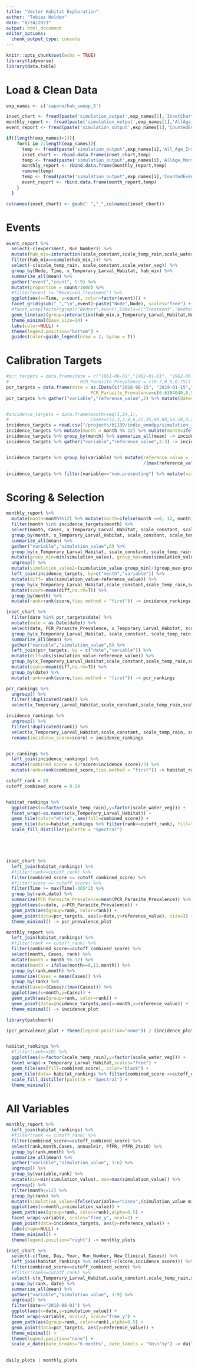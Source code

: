 ```yaml
---
title: "Vector Habitat Exploration"
author: "Tobias Holden"
date: "8/24/2023"
output: html_document
editor_options: 
  chunk_output_type: console
---
```


```r
knitr::opts_chunk$set(echo = TRUE)
library(tidyverse)
library(data.table)
```

# Load & Clean Data

```r
exp_names <- c('sapone/hab_sweep_3')

inset_chart <- fread(paste('simulation_output',exp_names[1],'InsetChart.csv',sep='/'))
monthly_report <- fread(paste('simulation_output',exp_names[1],'AllAge_MonthlySummaryReport.csv',sep='/'))
event_report <- fread(paste('simulation_output',exp_names[1],'CountedEvents.csv',sep='/'))

if((length(exp_names)>1)){
    for(i in 2:length(exp_names)){
      temp <- fread(paste('simulation_output',exp_names[i],'All_Age_InsetChart.csv',sep='/'))
      inset_chart <- rbind.data.frame(inset_chart,temp)
      temp <- fread(paste('simulation_output',exp_names[i],'AllAge_MonthlySummaryReport.csv',sep='/'))
      monthly_report <- rbind.data.frame(monthly_report,temp)
      remove(temp)
      temp <- fread(paste('simulation_output',exp_names[i],'CountedEvents.csv',sep='/'))
      event_report <- rbind.data.frame(month_report,temp)
    }
  }

colnames(inset_chart) <- gsub(" ","_",colnames(inset_chart))
```

# Events
```r
event_report %>%
  select(-c(experiment, Run_Number)) %>%
  mutate(hab_mix=interaction(scale_constant,scale_temp_rain,scale_water_veg)) %>%
  filter(hab_mix==sample(hab_mix,1)) %>%
  select(-c(scale_temp_rain, scale_constant,scale_water_veg)) %>%
  group_by(Node, Time, x_Temporary_Larval_Habitat, hab_mix) %>%
  summarize_all(mean) %>%
  gather("event","count", 5:9) %>%
  mutate(proportion = count/1000) %>%
  #filter(event != "Received_Treatment") %>%
  ggplot(aes(x=Time, y=count, color=factor(event))) +
  facet_grid(gsub("_","\n",event)~paste("Node",Node), scales="free") +
  #facet_wrap(factor(grepl("Bednet",event),labels=c("Treatment","Bednets"))~paste("Node",Node), scales="free_y") +
  geom_line(aes(group=interaction(hab_mix,x_Temporary_Larval_Habitat,Node))) +
  theme_minimal(base_size=14) +
  labs(color=NULL) +
  theme(legend.position="bottom") +
  guides(color=guide_legend(nrow = 2, byrow = T))
```


# Calibration Targets

```r

#pcr_targets = data.frame(date = c("1961-06-01","1962-01-01", "1962-08-01"),
#                           PCR_Parasite_Prevalence = c(0.7,0.9,0.75))
pcr_targets = data.frame(date = as.IDate(c("2018-08-15", "2019-01-15","2019-05-15","2020-01-15")),
                                PCR_Parasite_Prevalence=c(0.6384040,0.5741445, 0.3658537, 0.4871795))
pcr_targets %>% gather("variable","reference_value",2) %>% mutate(date=as.Date(date)) -> pcr_targets


#incidence_targets = data.frame(month=seq(1,24,1),
#                               Cases=c(2,3,3,4,6,22,35,80,88,50,10,4,2,3,3,4,6,22,35,80,88,50,10,4))
incidence_targets = read.csv("/projects/b1139/indie_emodpy/simulation_inputs/reference_data/passive_seasonality.csv")
incidence_targets %>% mutate(month = month %% 12) %>% mutate(month=ifelse(month==0,12,month)) -> incidence_targets
incidence_targets %>% group_by(month) %>% summarize_all(mean) -> incidence_targets
incidence_targets %>% gather("variable","reference_value",2:3) -> incidence_targets


incidence_targets %>% group_by(variable) %>% mutate(reference_value = (reference_value)
                                                    /(max(reference_value))) -> incidence_targets

incidence_targets %>% filter(variable=="num.presenting") %>% mutate(variable="Cases") -> incidence_targets


```

# Scoring & Selection

```r
monthly_report %>%
  mutate(month=month%%12) %>% mutate(month=ifelse(month ==0, 12, month)) %>%
  filter(month %in% incidence_targets$month) %>%
  select(month, Cases, x_Temporary_Larval_Habitat, scale_constant, scale_temp_rain, scale_water_veg) %>%
  group_by(month, x_Temporary_Larval_Habitat, scale_constant, scale_temp_rain, scale_water_veg) %>%
  summarize_all(mean) %>%
  gather("variable","simulation_value",6) %>%
  group_by(x_Temporary_Larval_Habitat, scale_constant, scale_temp_rain, scale_water_veg) %>%
  mutate(group_min=min(simulation_value), group_max=max(simulation_value)) %>%
  ungroup() %>%
  mutate(simulation_value2=(simulation_value-group_min)/(group_max-group_min)) %>%
  left_join(incidence_targets, by=c("month","variable")) %>%
  mutate(diff= abs(simulation_value-reference_value)) %>%
  group_by(x_Temporary_Larval_Habitat,scale_constant,scale_temp_rain,scale_water_veg) %>% 
  mutate(score=mean(diff,na.rm=T)) %>%
  group_by(month) %>%
  mutate(rank=rank(score,ties.method = "first")) -> incidence_rankings

inset_chart %>% 
  filter(date %in% pcr_targets$date) %>%
  mutate(date = as.Date(date)) %>%
  select(date, PCR_Parasite_Prevalence, x_Temporary_Larval_Habitat, scale_constant, scale_temp_rain, scale_water_veg) %>%
  group_by(x_Temporary_Larval_Habitat, scale_constant, scale_temp_rain, scale_water_veg, date) %>% 
  summarize_all(mean) %>%
  gather("variable","simulation_value",6) %>%
  left_join(pcr_targets, by = c("date","variable")) %>%
  mutate(diff=abs(simulation_value-reference_value)) %>%
  group_by(x_Temporary_Larval_Habitat,scale_constant,scale_temp_rain,scale_water_veg) %>% 
  mutate(score=mean(diff,na.rm=T)) %>%
  group_by(date) %>%
  mutate(rank=rank(score,ties.method = "first")) -> pcr_rankings

pcr_rankings %>% 
  ungroup() %>%
  filter(!duplicated(rank)) %>% 
  select(x_Temporary_Larval_Habitat,scale_constant,scale_temp_rain,scale_water_veg, score) %>% mutate(score=score) -> pcr_rankings

incidence_rankings %>%
  ungroup() %>%
  filter(!duplicated(rank)) %>%
  select(x_Temporary_Larval_Habitat,scale_constant, scale_temp_rain, scale_water_veg, score) %>%
  rename(incidence_score=score)-> incidence_rankings


pcr_rankings %>% 
  left_join(incidence_rankings) %>%
  mutate(combined_score = (2*score+incidence_score)/3) %>%
  mutate(rank=rank(combined_score,ties.method = "first")) -> habitat_rankings

cutoff_rank = 20
cutoff_combined_score = 0.24


habitat_rankings %>%
  ggplot(aes(x=factor(scale_temp_rain),y=factor(scale_water_veg))) +
  facet_wrap(~as.numeric(x_Temporary_Larval_Habitat)) +
  geom_tile(color="white", aes(fill=combined_score)) +
  geom_tile(data=habitat_rankings %>% filter(rank<=cutoff_rank), fill="transparent",color="black",size=1) +
  scale_fill_distiller(palette = "Spectral")





inset_chart %>%
  left_join(habitat_rankings) %>%
  #filter(rank<=cutoff_rank) %>%
  filter(combined_score <= cutoff_combined_score) %>%
  #filter(score <= cutoff_score) %>%
  filter(Time >= max(Time)-365*2) %>%
  group_by(rank,date) %>%
  summarize(PCR_Parasite_Prevalence=mean(PCR_Parasite_Prevalence)) %>%
  ggplot(aes(x=date, y=PCR_Parasite_Prevalence)) +
  geom_path(aes(group=rank, color=rank)) +
  geom_point(data=pcr_targets, aes(x=date,y=reference_value), size=3) +
  theme_minimal() -> pcr_prevalence_plot

monthly_report %>%
  left_join(habitat_rankings) %>%
  #filter(rank <= cutoff_rank) %>%
  filter(combined_score<=cutoff_combined_score) %>%
  select(month, Cases, rank) %>%
  mutate(month = month %% 12) %>%
  mutate(month = ifelse(month==0,12,month)) %>%
  group_by(rank,month) %>%
  summarize(Cases = mean(Cases)) %>%
  group_by(rank) %>%
  mutate(Cases=(Cases)/(max(Cases))) %>%
  ggplot(aes(x=month,y=Cases)) +
  geom_path(aes(group=rank, color=rank)) +
  geom_point(data=incidence_targets,aes(x=month,y=reference_value)) +
  theme_minimal() -> incidence_plot

library(patchwork)

(pcr_prevalence_plot + theme(legend.position="none")) / (incidence_plot + theme(legend.position="bottom"))


habitat_rankings %>%
  #filter(rank<=10) %>%
  ggplot(aes(x=factor(scale_temp_rain),y=factor(scale_water_veg))) +
  facet_wrap(~x_Temporary_Larval_Habitat,scales="free") +
  geom_tile(aes(fill=combined_score), color="black") +
  geom_tile(data= habitat_rankings %>% filter(combined_score <=cutoff_combined_score),fill=NA,color="black", size=1) + 
  scale_fill_distiller(palette = "Spectral") +
  theme_minimal()


```


# All Variables

```r
monthly_report %>% 
  left_join(habitat_rankings) %>%
  #filter(rank <= cutoff_rank) %>%
  filter(combined_score<=cutoff_combined_score) %>%
  select(rank,month,Cases, annualeir, PfPR, PfPR_2to10) %>%
  group_by(rank,month) %>%
  summarize_all(mean) %>%
  gather("variable","simulation_value", 3:6) %>%
  ungroup() %>%
  group_by(variable,rank) %>%
  mutate(min=min(simulation_value), max=max(simulation_value)) %>%
  ungroup() %>%
  filter(month<=12) %>%
  group_by(rank) %>%
  mutate(simulation_value=ifelse(variable=="Cases",(simulation_value-min)/(max-min), simulation_value)) %>%
  ggplot(aes(x=month,y=simulation_value)) + 
  geom_path(aes(group=rank, color=rank),alpha=0.5) +
  facet_wrap(~variable, scales="free_y", ncol=2) +
  geom_point(data=incidence_targets, aes(y=reference_value)) +
  labs(shape=NULL) +
  theme_minimal() + 
  theme(legend.position="right") -> monthly_plots

inset_chart %>%
  select(-c(Time, Day, Year, Run_Number, New_Clinical_Cases)) %>% 
  left_join(habitat_rankings %>% select(-c(score,incidence_score))) %>%
  filter(combined_score<=cutoff_combined_score) %>%
  #filter(rank<=cutoff_rank) %>%
  select(-c(x_Temporary_Larval_Habitat,scale_constant,scale_temp_rain,scale_water_veg, combined_score)) %>%
  group_by(rank, date) %>%
  summarize_all(mean) %>%
  gather("variable","simulation_value", 3:9) %>%
  ungroup() %>%
  filter(date>="2018-08-01") %>%
  ggplot(aes(x=date,y=simulation_value)) +
  facet_wrap(~variable, ncol=2, scale="free_y") +
  geom_path(aes(group=rank, color=rank),alpha=0.5) +
  geom_point(data=pcr_targets, aes(y=reference_value)) +
  theme_minimal() +
  theme(legend.position="none") +
  scale_x_date(date_breaks="6 months", date_labels = "%b\n'%y") -> daily_plots

  
daily_plots | monthly_plots

```
